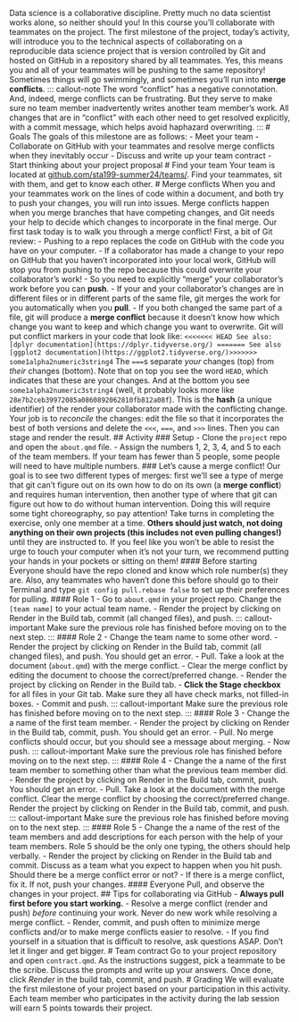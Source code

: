 Data science is a collaborative discipline. Pretty much no data scientist works alone, so neither should you! In this course you'll collaborate with teammates on the project. The first milestone of the project, today's activity, will introduce you to the technical aspects of collaborating on a reproducible data science project that is version controlled by Git and hosted on GitHub in a repository shared by all teammates. Yes, this means you and all of your teammates will be pushing to the same repository! Sometimes things will go swimmingly, and sometimes you'll run into **merge conflicts**. ::: callout-note The word "conflict" has a negative connotation. And, indeed, merge conflicts can be frustrating. But they serve to make sure no team member inadvertently writes another team member's work. All changes that are in "conflict" with each other need to get resolved explicitly, with a commit message, which helps avoid haphazard overwriting. ::: # Goals The goals of this milestone are as follows: - Meet your team - Collaborate on GitHub with your teammates and resolve merge conflicts when they inevitably occur - Discuss and write up your team contract - Start thinking about your project proposal # Find your team Your team is located at [github.com/sta199-summer24/teams/](https://github.com/sta199-summer24/teams/blob/main/teams.csv). Find your teammates, sit with them, and get to know each other. # Merge conflicts When you and your teammates work on the lines of code within a document, and both try to push your changes, you will run into issues. Merge conflicts happen when you merge branches that have competing changes, and Git needs your help to decide which changes to incorporate in the final merge. Our first task today is to walk you through a merge conflict! First, a bit of Git review: - Pushing to a repo replaces the code on GitHub with the code you have on your computer. - If a collaborator has made a change to your repo on GitHub that you haven't incorporated into your local work, GitHub will stop you from pushing to the repo because this could overwrite your collaborator's work! - So you need to explicitly "merge" your collaborator's work before you can **push**. - If your and your collaborator's changes are in different files or in different parts of the same file, git merges the work for you automatically when you **pull**. - If you both changed the same part of a file, git will produce a **merge conflict** because it doesn't know how which change you want to keep and which change you want to overwrite. Git will put conflict markers in your code that look like: ``` <<<<<<< HEAD See also: [dplyr documentation](https://dplyr.tidyverse.org/) ======= See also [ggplot2 documentation](https://ggplot2.tidyverse.org/)>>>>>>> some1alpha2numeric3string4 ``` The `===`s separate *your* changes (top) from *their* changes (bottom). Note that on top you see the word `HEAD`, which indicates that these are your changes. And at the bottom you see `some1alpha2numeric3string4` (well, it probably looks more like `28e7b2ceb39972085a0860892062810fb812a08f`). This is the **hash** (a unique identifier) of the render your collaborator made with the conflicting change. Your job is to *reconcile* the changes: edit the file so that it incorporates the best of both versions and delete the `<<<`, `===`, and `>>>` lines. Then you can stage and render the result. ## Activity ### Setup - Clone the `project` repo and open the `about.qmd` file. - Assign the numbers 1, 2, 3, 4, and 5 to each of the team members. If your team has fewer than 5 people, some people will need to have multiple numbers. ### Let's cause a merge conflict! Our goal is to see two different types of merges: first we'll see a type of merge that git can't figure out on its own how to do on its own (a **merge conflict**) and requires human intervention, then another type of where that git can figure out how to do without human intervention. Doing this will require some tight choreography, so pay attention! Take turns in completing the exercise, only one member at a time. **Others should just watch, not doing anything on their own projects (this includes not even pulling changes!)** until they are instructed to. If you feel like you won't be able to resist the urge to touch your computer when it's not your turn, we recommend putting your hands in your pockets or sitting on them! #### Before starting Everyone should have the repo cloned and know which role number(s) they are. Also, any teammates who haven't done this before should go to their Terminal and type `git config pull.rebase false` to set up their preferences for pulling. #### Role 1 - Go to `about.qmd` in your project repo. Change the `[team name]` to your actual team name. - Render the project by clicking on Render in the Build tab, commit (all changed files), and push. ::: callout-important Make sure the previous role has finished before moving on to the next step. ::: #### Role 2 - Change the team name to some other word. - Render the project by clicking on Render in the Build tab, commit (all changed files), and push. You should get an error. - Pull. Take a look at the document (`about.qmd`) with the merge conflict. - Clear the merge conflict by editing the document to choose the correct/preferred change. - Render the project by clicking on Render in the Build tab. - **Click the Stage checkbox** for all files in your Git tab. Make sure they all have check marks, not filled-in boxes. - Commit and push. ::: callout-important Make sure the previous role has finished before moving on to the next step. ::: #### Role 3 - Change the a name of the first team member. - Render the project by clicking on Render in the Build tab, commit, push. You should get an error. - Pull. No merge conflicts should occur, but you should see a message about merging. - Now push. ::: callout-important Make sure the previous role has finished before moving on to the next step. ::: #### Role 4 - Change the a name of the first team member to something other than what the previous team member did. - Render the project by clicking on Render in the Build tab, commit, push. You should get an error. - Pull. Take a look at the document with the merge conflict. Clear the merge conflict by choosing the correct/preferred change. Render the project by clicking on Render in the Build tab, commit, and push. ::: callout-important Make sure the previous role has finished before moving on to the next step. ::: #### Role 5 - Change the a name of the rest of the team members and add descriptions for each person with the help of your team members. Role 5 should be the only one typing, the others should help verbally. - Render the project by clicking on Render in the Build tab and commit. Discuss as a team what you expect to happen when you hit push. Should there be a merge conflict error or not? - If there is a merge conflict, fix it. If not, push your changes. #### Everyone Pull, and observe the changes in your project. ## Tips for collaborating via GitHub - **Always pull first before you start working.** - Resolve a merge conflict (render and push) *before* continuing your work. Never do new work while resolving a merge conflict. - Render, commit, and push often to minimize merge conflicts and/or to make merge conflicts easier to resolve. - If you find yourself in a situation that is difficult to resolve, ask questions ASAP. Don't let it linger and get bigger. # Team contract Go to your project repository and open `contract.qmd`. As the instructions suggest, pick a teammate to be the scribe. Discuss the prompts and write up your answers. Once done, click *Render* in the build tab, commit, and push. # Grading We will evaluate the first milestone of your project based on your participation in this activity. Each team member who participates in the activity during the lab session will earn 5 points towards their project.
